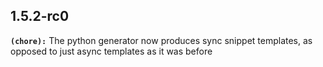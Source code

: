 ## 1.5.2-rc0
**`(chore):`** The python generator now produces sync snippet templates, as opposed to just async templates as it was before

